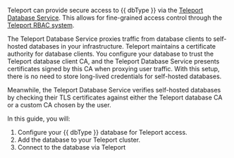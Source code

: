 Teleport can provide secure access to {{ dbType }} via the [Teleport Database
Service](../../enroll-resources/database-access/database-access.mdx). This allows for fine-grained
access control through the [Teleport RBAC
system](../../enroll-resources/database-access/rbac.mdx).

The Teleport Database Service proxies traffic from database clients to
self-hosted databases in your infrastructure. Teleport maintains a certificate
authority for database clients. You configure your database to trust the
Teleport database client CA, and the Teleport Database Service presents
certificates signed by this CA when proxying user traffic. With this setup,
there is no need to store long-lived credentials for self-hosted databases.

Meanwhile, the Teleport Database Service verifies self-hosted databases by
checking their TLS certificates against either the Teleport database CA or a
custom CA chosen by the user.

In this guide, you will:

1. Configure your {{ dbType }} database for Teleport access.
1. Add the database to your Teleport cluster.
1. Connect to the database via Teleport

